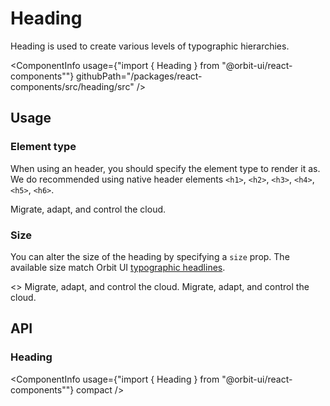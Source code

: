 
<Meta
    title="Components/Heading"
    id="heading"
/>

# Heading

<Tagline>Heading is used to create various levels of typographic hierarchies.</Tagline>

<ComponentInfo
    usage={"import { Heading } from \"@orbit-ui/react-components\""}
    githubPath="/packages/react-components/src/heading/src"
/>

## Usage

### Element type

When using an header, you should specify the element type to render it as. We do recommended using native header elements `<h1>`, `<h2>`, `<h3>`, `<h4>`, `<h5>`, `<h6>`.

<Preview>
    <Story name="element type">
        <Heading as="h1">Migrate, adapt, and control the cloud.</Heading>
    </Story>
</Preview>

### Size

You can alter the size of the heading by specifying a `size` prop. The available size match Orbit UI [typographic headlines](?path=/docs/typography--page#headlines).

<Preview>
    <Story name="size">
        <>
            <Heading as="h3">Migrate, adapt, and control the cloud.</Heading>
            <Heading as="h4" size="sm">Migrate, adapt, and control the cloud.</Heading>
        </>
    </Story>
</Preview>

## API

### Heading

<ComponentInfo
    usage={"import { Heading } from \"@orbit-ui/react-components\""}
    compact
/>

<ArgsTable of={InnerHeading} />
